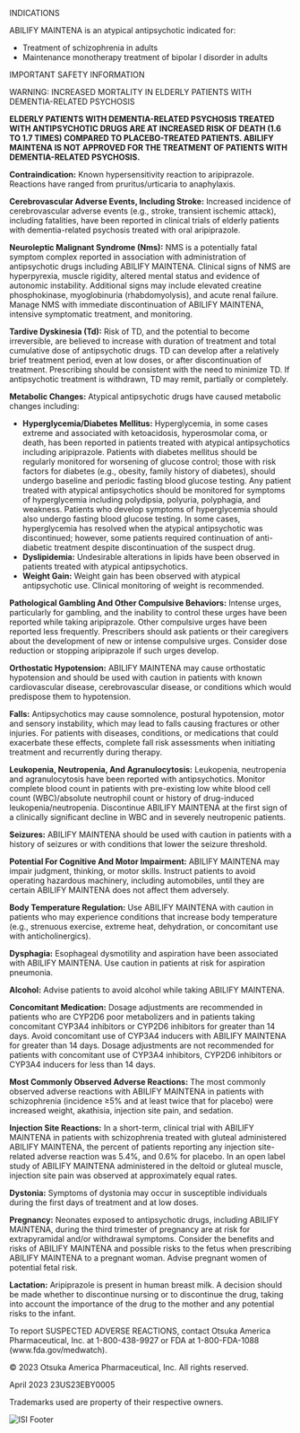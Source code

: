 
<p className='blue mb-6'>INDICATIONS</p>
<p className='mb-6'>ABILIFY MAINTENA is an atypical antipsychotic indicated for:</p>
<ul>
  <li className='mb-0'>
    Treatment of schizophrenia in adults
  </li>
  <li className='mb-0'>
    Maintenance monotherapy treatment of bipolar I
    disorder in adults
  </li>
</ul>
<p className='blue mt-16'>IMPORTANT SAFETY INFORMATION</p>
<p className='blue mt-16 mb-10'>WARNING: INCREASED MORTALITY IN ELDERLY PATIENTS WITH DEMENTIA-RELATED PSYCHOSIS</p>
<p><strong>ELDERLY PATIENTS WITH DEMENTIA-RELATED PSYCHOSIS TREATED WITH ANTIPSYCHOTIC DRUGS ARE AT INCREASED RISK OF DEATH (1.6 TO 1.7 TIMES) COMPARED TO PLACEBO-TREATED PATIENTS. ABILIFY MAINTENA IS NOT APPROVED FOR THE TREATMENT OF PATIENTS WITH DEMENTIA-RELATED PSYCHOSIS.</strong></p>
<p><strong>Contraindication:</strong> Known hypersensitivity reaction to aripiprazole. Reactions have ranged from pruritus/urticaria to anaphylaxis.</p>
<p><strong>Cerebrovascular Adverse Events, Including Stroke:</strong> Increased incidence of cerebrovascular adverse events (e.g., stroke, transient ischemic attack), including fatalities, have been reported in clinical trials of elderly patients with dementia-related psychosis treated with oral aripiprazole.</p>
<p><strong>Neuroleptic Malignant Syndrome (Nms):</strong> NMS is a potentially fatal symptom complex reported in association with administration of antipsychotic drugs including ABILIFY MAINTENA. Clinical signs of NMS are hyperpyrexia, muscle rigidity, altered mental status and evidence of autonomic instability. Additional signs may include elevated creatine phosphokinase, myoglobinuria (rhabdomyolysis), and acute renal failure. Manage NMS with immediate discontinuation of ABILIFY MAINTENA, intensive symptomatic treatment, and monitoring.</p>
<p><strong>Tardive Dyskinesia (Td):</strong> Risk of TD, and the potential to become irreversible, are believed to increase with duration of treatment and total cumulative dose of antipsychotic drugs. TD can develop after a relatively brief treatment period, even at low doses, or after discontinuation of treatment. Prescribing should be consistent with the need to minimize TD. If antipsychotic treatment is withdrawn, TD may remit, partially or completely.</p>
<p><strong>Metabolic Changes:</strong> Atypical antipsychotic drugs have caused metabolic changes including:</p>
<ul>
  <li><strong>Hyperglycemia/Diabetes Mellitus:</strong> Hyperglycemia, in some cases extreme and associated with ketoacidosis, hyperosmolar coma, or death, has been reported in patients treated with atypical antipsychotics including aripiprazole. Patients with diabetes mellitus should be regularly monitored for worsening of glucose control; those with risk factors for diabetes (e.g., obesity, family history of diabetes), should undergo baseline and periodic fasting blood glucose testing. Any patient treated with atypical antipsychotics should be monitored for symptoms of hyperglycemia including polydipsia, polyuria, polyphagia, and weakness. Patients who develop symptoms of hyperglycemia should also undergo fasting blood glucose testing. In some cases, hyperglycemia has resolved when the atypical antipsychotic was discontinued; however, some patients required continuation of anti-diabetic treatment despite discontinuation of the suspect drug.</li>
  <li><strong>Dyslipidemia:</strong> Undesirable alterations in lipids have been observed in patients treated with atypical antipsychotics.</li>
  <li><strong>Weight Gain:</strong> Weight gain has been observed with atypical antipsychotic use. Clinical monitoring of weight is recommended.</li>
</ul>
<p><strong>Pathological Gambling And Other Compulsive Behaviors:</strong> Intense urges, particularly for gambling, and the inability to control these urges have been reported while taking aripiprazole. Other compulsive urges have been reported less frequently. Prescribers should ask patients or their caregivers about the development of new or intense compulsive urges. Consider dose reduction or stopping aripiprazole if such urges develop.</p>
<p><strong>Orthostatic Hypotension:</strong> ABILIFY MAINTENA may cause orthostatic hypotension and should be used with caution in patients with known cardiovascular disease, cerebrovascular disease, or conditions which would predispose them to hypotension.</p>
<p><strong>Falls:</strong> Antipsychotics may cause somnolence, postural hypotension, motor and sensory instability, which may lead to falls causing fractures or other injuries. For patients with diseases, conditions, or medications that could exacerbate these effects, complete fall risk assessments when initiating treatment and recurrently during therapy.</p>
<p><strong>Leukopenia, Neutropenia, And Agranulocytosis:</strong> Leukopenia, neutropenia and agranulocytosis have been reported with antipsychotics. Monitor complete blood count in patients with pre-existing low white blood cell count (WBC)/absolute neutrophil count or history of drug-induced leukopenia/neutropenia. Discontinue ABILIFY MAINTENA at the first sign of a clinically significant decline in WBC and in severely neutropenic patients.</p>
<p><strong>Seizures:</strong> ABILIFY MAINTENA should be used with caution in patients with a history of seizures or with conditions that lower the seizure threshold.</p>
<p><strong>Potential For Cognitive And Motor Impairment:</strong> ABILIFY MAINTENA may impair judgment, thinking, or motor skills. Instruct patients to avoid operating hazardous machinery, including automobiles, until they are certain ABILIFY MAINTENA does not affect them adversely.</p>
<p><strong>Body Temperature Regulation:</strong> Use ABILIFY MAINTENA with caution in patients who may experience conditions that increase body temperature (e.g., strenuous exercise, extreme heat, dehydration, or concomitant use with anticholinergics).</p>
<p><strong>Dysphagia:</strong> Esophageal dysmotility and aspiration have been associated with ABILIFY MAINTENA. Use caution in patients at risk for aspiration pneumonia.</p>
<p><strong>Alcohol:</strong> Advise patients to avoid alcohol while taking ABILIFY MAINTENA.</p>
<p><strong>Concomitant Medication:</strong> Dosage adjustments are recommended in patients who are CYP2D6 poor metabolizers and in patients taking concomitant CYP3A4 inhibitors or CYP2D6 inhibitors for greater than 14 days. Avoid concomitant use of CYP3A4 inducers with ABILIFY MAINTENA for greater than 14 days. Dosage adjustments are not recommended for patients with concomitant use of CYP3A4 inhibitors, CYP2D6 inhibitors or CYP3A4 inducers for less than 14 days.</p>
<p><strong>Most Commonly Observed Adverse Reactions:</strong> The most commonly observed adverse reactions with ABILIFY MAINTENA in patients with schizophrenia (incidence ≥5% and at least twice that for placebo) were increased weight, akathisia, injection site pain, and sedation.</p>
<p><strong>Injection Site Reactions:</strong> In a short-term, clinical trial with ABILIFY MAINTENA in patients with schizophrenia treated with gluteal administered ABILIFY MAINTENA, the percent of patients reporting any injection site-related adverse reaction was 5.4%, and 0.6% for placebo. In an open label study of ABILIFY MAINTENA administered in the deltoid or gluteal muscle, injection site pain was observed at approximately equal rates.</p>
<p><strong>Dystonia:</strong> Symptoms of dystonia may occur in susceptible individuals during the first days of treatment and at low doses.</p>
<p><strong>Pregnancy:</strong> Neonates exposed to antipsychotic drugs, including ABILIFY MAINTENA, during the third trimester of pregnancy are at risk for extrapyramidal and/or withdrawal symptoms. Consider the benefits and risks of ABILIFY MAINTENA and possible risks to the fetus when prescribing ABILIFY MAINTENA to a pregnant woman. Advise pregnant women of potential fetal risk.</p>
<p><strong>Lactation:</strong> Aripiprazole is present in human breast milk. A decision should be made whether to discontinue nursing or to discontinue the drug, taking into account the importance of the drug to the mother and any potential risks to the infant.</p>
<p>To report SUSPECTED ADVERSE REACTIONS, contact Otsuka America Pharmaceutical, Inc. at <span className='text-nowrap'>1-800-438-9927</span> or FDA at <span className='text-nowrap'>1-800-FDA-1088</span> (www.fda.gov/medwatch).</p>
<div className='footer'>
  <p>© 2023 Otsuka America Pharmaceutical, Inc. All rights reserved.</p>
  <p>April 2023 23US23EBY0005</p>
  <p>Trademarks used are property of their respective owners.</p>
  <img src={imgISIFooter.src} alt='ISI Footer' />
</div>
